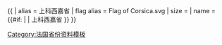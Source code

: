 {{ {{{1<noinclude>|country showdata</noinclude>}}}
| alias = 上科西嘉省
| flag alias = Flag of Corsica.svg
| size = {{{size|}}}
| name = {{#if: {{{name|}}} | {{{name|}}} | 上科西嘉省 }}
}}<noinclude>
[[Category:法国省份资料模板]]
</noinclude>